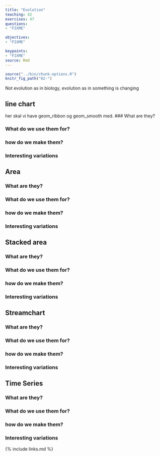 ```yaml
---
title: "Evolution"
teaching: 42
exercises: 47
questions: 
- "FIXME"

objectives:
- "FIXME"

keypoints:
- "FIXME"
source: Rmd
---
```


```r
source("../bin/chunk-options.R")
knitr_fig_path("02-")
```

Not evolution as in biology, evolution as in something is changing

## line chart
her skal vi have geom_ribbon og geom_smooth med. 
### What are they?

### What do we use them for?

### how do we make them?

### Interesting variations

## Area
### What are they?

### What do we use them for?

### how do we make them?

### Interesting variations

## Stacked area
### What are they?

### What do we use them for?

### how do we make them?

### Interesting variations

## Streamchart
### What are they?

### What do we use them for?

### how do we make them?

### Interesting variations

## Time Series
### What are they?

### What do we use them for?

### how do we make them?

### Interesting variations




{% include links.md %}